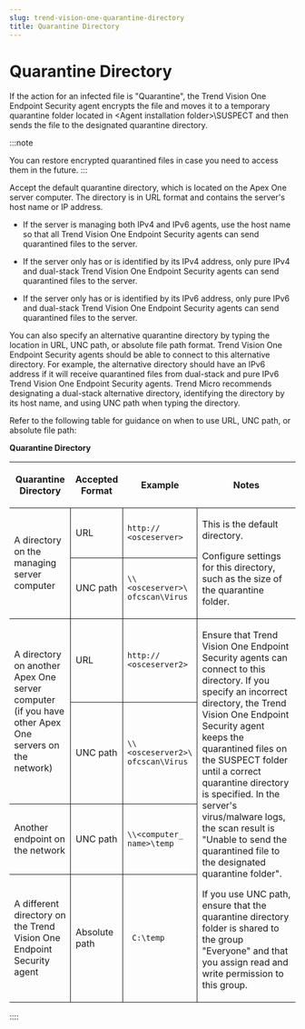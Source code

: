 ```yaml
---
slug: trend-vision-one-quarantine-directory
title: Quarantine Directory
---
```

# Quarantine Directory

If the action for an infected file is "Quarantine", the Trend Vision One Endpoint Security agent encrypts the file and moves it to a temporary quarantine folder located in \<Agent installation folder\>\SUSPECT and then sends the file to the designated quarantine directory.

:::note

You can restore encrypted quarantined files in case you need to access them in the future.
:::

Accept the default quarantine directory, which is located on the Apex One server computer. The directory is in URL format and contains the server's host name or IP address.

- If the server is managing both IPv4 and IPv6 agents, use the host name so that all Trend Vision One Endpoint Security agents can send quarantined files to the server.

- If the server only has or is identified by its IPv4 address, only pure IPv4 and dual-stack Trend Vision One Endpoint Security agents can send quarantined files to the server.

- If the server only has or is identified by its IPv6 address, only pure IPv6 and dual-stack Trend Vision One Endpoint Security agents can send quarantined files to the server.

You can also specify an alternative quarantine directory by typing the location in URL, UNC path, or absolute file path format. Trend Vision One Endpoint Security agents should be able to connect to this alternative directory. For example, the alternative directory should have an IPv6 address if it will receive quarantined files from dual-stack and pure IPv6 Trend Vision One Endpoint Security agents. Trend Micro recommends designating a dual-stack alternative directory, identifying the directory by its host name, and using UNC path when typing the directory.

Refer to the following table for guidance on when to use URL, UNC path, or absolute file path:

**Quarantine Directory**

<table>
<colgroup>
<col style="width: 22%" />
<col style="width: 14%" />
<col style="width: 24%" />
<col style="width: 40%" />
</colgroup>
<thead>
<tr>
<th><p>Quarantine Directory</p></th>
<th><p>Accepted Format</p></th>
<th><p>Example</p></th>
<th><p>Notes</p></th>
</tr>
</thead>
<tbody>
<tr>
<td rowspan="2" style="border-bottom-width: 1px; border-bottom-style: solid; border-right-width: 1px; border-right-style: solid"><p>A directory on the managing server computer</p></td>
<td style="border-bottom-width: 1px; border-bottom-style: solid; border-right-width: 1px; border-right-style: solid"><p>URL</p></td>
<td style="border-bottom-width: 1px; border-bottom-style: solid; border-right-width: 1px; border-right-style: solid"><p><code>http:// &lt;osceserver&gt;</code></p></td>
<td rowspan="2" style="border-bottom-width: 1px; border-bottom-style: solid"><p>This is the default directory.</p>
<p>Configure settings for this directory, such as the size of the quarantine folder.</p></td>
</tr>
<tr>
<td style="border-bottom-width: 1px; border-bottom-style: solid; border-right-width: 1px; border-right-style: solid"><p>UNC path</p></td>
<td style="border-bottom-width: 1px; border-bottom-style: solid; border-right-width: 1px; border-right-style: solid"><p><code>\\&lt;osceserver&gt;\ ofcscan\Virus</code></p></td>
</tr>
<tr>
<td rowspan="2" style="border-bottom-width: 1px; border-bottom-style: solid; border-right-width: 1px; border-right-style: solid"><p>A directory on another Apex One server computer (if you have other Apex One servers on the network)</p></td>
<td style="border-bottom-width: 1px; border-bottom-style: solid; border-right-width: 1px; border-right-style: solid"><p>URL</p></td>
<td style="border-bottom-width: 1px; border-bottom-style: solid; border-right-width: 1px; border-right-style: solid"><p><code>http:// &lt;osceserver2&gt;</code></p></td>
<td rowspan="4"><p>Ensure that Trend Vision One Endpoint Security agents can connect to this directory. If you specify an incorrect directory, the Trend Vision One Endpoint Security agent keeps the quarantined files on the SUSPECT folder until a correct quarantine directory is specified. In the server's virus/malware logs, the scan result is "Unable to send the quarantined file to the designated quarantine folder".</p>
<p>If you use UNC path, ensure that the quarantine directory folder is shared to the group "Everyone" and that you assign read and write permission to this group.</p></td>
</tr>
<tr>
<td style="border-bottom-width: 1px; border-bottom-style: solid; border-right-width: 1px; border-right-style: solid"><p>UNC path</p></td>
<td style="border-bottom-width: 1px; border-bottom-style: solid; border-right-width: 1px; border-right-style: solid"><p><code>\\&lt;osceserver2&gt;\ ofcscan\Virus</code></p></td>
</tr>
<tr>
<td style="border-bottom-width: 1px; border-bottom-style: solid; border-right-width: 1px; border-right-style: solid"><p>Another endpoint on the network</p></td>
<td style="border-bottom-width: 1px; border-bottom-style: solid; border-right-width: 1px; border-right-style: solid"><p>UNC path</p></td>
<td style="border-bottom-width: 1px; border-bottom-style: solid; border-right-width: 1px; border-right-style: solid"><p><code>\\&lt;computer_ name&gt;\temp</code></p></td>
</tr>
<tr>
<td style="border-right-width: 1px; border-right-style: solid"><p>A different directory on the Trend Vision One Endpoint Security agent</p></td>
<td style="border-right-width: 1px; border-right-style: solid"><p>Absolute path</p></td>
<td style="border-right-width: 1px; border-right-style: solid"><p><code> C:\temp</code></p></td>
</tr>
</tbody>
</table>
::::
